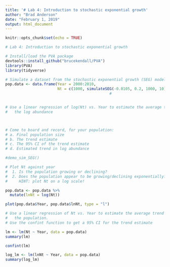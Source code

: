 ```yaml
---
title: '# Lab 4: Introduction to stochastic exponential growth'
author: "Brad Anderson"
date: "February 1, 2019"
output: html_document
---
```


```r
knitr::opts_chunk$set(echo = TRUE)
```

```r
# Lab 4: Introduction to stochastic exponential growth

# Install/load the PVA package
devtools::install_github("brucekendall/PVA")
library(PVA)
library(tidyverse)

# Simulate a dataset from the stochastic exponential growth (SEG) model
pop.data <- data.frame(Year = 2000:2010, 
                       Nt = c(1000, simulateSEG(-0.0105, 0.2, 1000, 10)))
                                              #


# Use a linear regression of log(Nt) vs. Year to estimate the average trend in 
#   the log abundance



# Come to board and record, for your population:
# a. Final population size
# b. The trend estimate
# c. The 95% CI of the trend estimate
# d. Estimated trend in log abundance

#demo_sim_SEG()
```

```r
# Plot Nt against year
#  1. Is the population growing or declining?
#  2. Does the population appear to be growing/declining exponentially? 
#     HINT: plot Nt on a log scale!

pop.data <- pop.data %>% 
  mutate(lnNt = log(Nt))

plot(pop.data$Year, pop.data$lnNt, type = "l")
```

```r
# Use a linear regression of Nt vs. Year to estimate the average trend in 
#   the population.
# Use the confint function to get a 95% CI for the trend estimate

lm <- lm(Nt ~ Year, data = pop.data)
summary(lm)
```

```r
confint(lm)
```

```r
log_lm <- lm(lnNt ~ Year, data = pop.data)
summary(log_lm)
```

